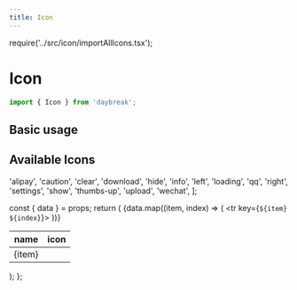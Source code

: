 ```yaml
---
title: Icon
---
```


require('../src/icon/importAllIcons.tsx');

# Icon

```javascript
import { Icon } from 'daybreak';
```

## Basic usage

<Playground>
  <Icon name="alipay"></Icon>
  <Icon name="qq"></Icon>
</Playground>

## Available Icons

  'alipay',
  'caution',
  'clear',
  'download',
  'hide',
  'info',
  'left',
  'loading',
  'qq',
  'right',
  'settings',
  'show',
  'thumbs-up',
  'upload',
  'wechat',
];

  const { data } = props;
  return (
    <table>
      <thead>
        <tr>
          <th>name</th>
          <th>icon</th>
        </tr>
      </thead>
      <tbody>
        {data.map((item, index) => (
          <tr key={`${item} ${index}`}>
            <td>{item}</td>
            <td>
              <Icon name={item}></Icon>
            </td>
          </tr>
        ))}
      </tbody>
    </table>
  );
};

<IconsTable data={data} />

